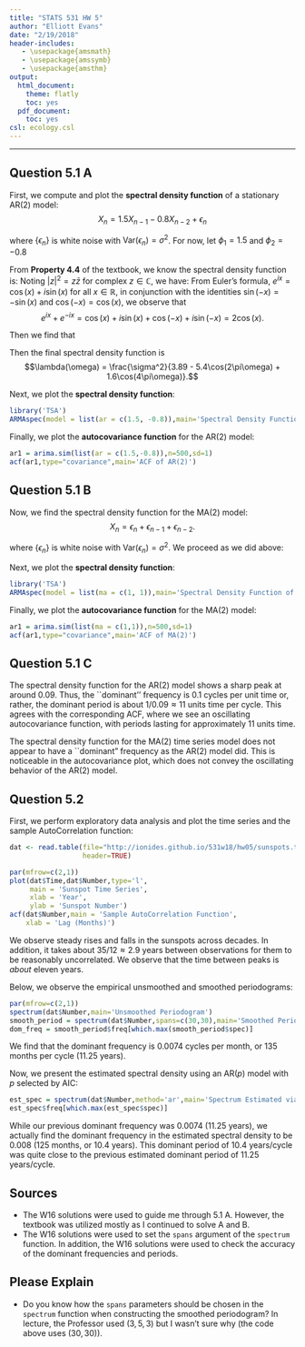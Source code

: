 ```yaml
---
title: "STATS 531 HW 5"
author: "Elliott Evans"
date: "2/19/2018"
header-includes:
   - \usepackage{amsmath}
   - \usepackage{amssymb}
   - \usepackage{amsthm}
output:
  html_document:
    theme: flatly
    toc: yes
  pdf_document:
    toc: yes
csl: ecology.csl
---
```


\newcommand{\DEF}{\overset{\text{def}}{=}}
\newcommand{\PP}{\mathbb{P}}
\newcommand{\RR}{\mathbb{R}}
\newcommand{\CC}{\mathbb{C}}
\newcommand{\ZZ}{\mathbb{Z}}
\newcommand{\EE}{\mathbb{E}}
\newcommand{\IND}{\mathbbm{1}}
\newcommand{\var}{\text{Var}}
\newcommand{\cov}{\text{Cov}}
\newcommand{\logit}{\text{logit}}
\newcommand{\n}{\newline}
\newcommand\loglik{\ell}
\newcommand\R{\mathbb{R}}
\newcommand\data[1]{#1^*}
\newcommand\estimate[1]{\data{#1}}
\newcommand\params{\, ; \,}
\newcommand\transpose{\scriptsize{T}}
\newcommand\eqspace{\quad\quad\quad}
\newcommand\lik{\mathscr{L}}
\newcommand\profileloglik[1]{\ell^\mathrm{profile}_#1}
\newcommand\ar{\phi}
\newcommand\ma{\psi}

-----------

## Question 5.1 A

First, we compute and plot the **spectral density function** of a stationary AR(2) model:
$$X_n = 1.5 X_{n-1} - 0.8X_{n-2} + \epsilon_n $$

where $\{\epsilon_n\}$ is white noise with $\var(\epsilon_n)=\sigma^2$. For now, let $\phi_1 = 1.5$ and $\phi_2 = -0.8$

From **Property 4.4** of the textbook, we know the spectral density function is:
\begin{align*}
\lambda(\omega) &= \frac{\sigma^2}{|1 - \phi_1e^{-2\pi i\omega} - \phi_2\left(e^{-2\pi i\omega}\right)^2|^2}.
\end{align*}
Noting $|z|^2 = z\bar{z}$ for complex $z\in\CC$, we have:
\begin{align*}
|1 - \phi_1e^{-2\pi i\omega} - \phi_2\left(e^{-2\pi i\omega}\right)^2|^2 &=\left( 1 - \phi_1e^{-2\pi i\omega} - \phi_2\left(e^{-4\pi i\omega}\right)\right)\left( 1 - \phi_1e^{2\pi i\omega} - \phi_2\left(e^{4\pi i\omega}\right)\right)\\
	&= (1 + \phi_1^2 + \phi^2_2) + (\phi_1\phi_2 - \phi_1)e^{2\pi i\omega} \\
	&\qquad\qquad + (\phi_1\phi_2 - \phi_1)e^{-2\pi i\omega} - \phi_2 e^{4\pi i\omega} - \phi_2 e^{-4\pi i\omega}\\
	&=(1 + \phi_1^2 + \phi_2^2) + (\phi_1\phi_2 - \phi_1)\left[e^{2\pi i\omega} + e^{-2\pi i\omega}\right] - \phi_2\left[e^{4\pi i\omega} + e^{-4\pi i\omega}\right]
\end{align*}
From Euler's formula, $e^{ix}=\cos(x) + i\sin(x)$ for all $x\in\RR$, in conjunction with the identities $\sin(-x) = -\sin(x)$ and $\cos(-x) = \cos(x)$, we observe that
$$e^{ix} + e^{-ix} = \cos(x) + i\sin(x) + \cos(-x) + i\sin(-x) = 2\cos(x). $$

Then we find that 
\begin{align*}
|1 - \phi_1e^{-2\pi i\omega} - \phi_2\left(e^{-2\pi i\omega}\right)^2|^2 &=  (1 + \phi_1^2 + \phi_2^2) + (\phi_1\phi_2 - \phi_1)2\cos(2\pi\omega) - \phi_22\cos(4\pi\omega)\\
&=(1 + 1.5^2 + 0.8^2) + 2(1.5(-0.8) - 1.5)\cos(2\pi\omega) + 2(0.8)\cos(4\pi\omega)\\
&=3.89 - 5.4\cos(2\pi\omega) + 1.6\cos(4\pi\omega).
\end{align*}

Then the final spectral density function is
$$\lambda(\omega) = \frac{\sigma^2}{3.89 - 5.4\cos(2\pi\omega) + 1.6\cos(4\pi\omega)}.$$

Next, we plot the **spectral density function**:
```r
library('TSA')
ARMAspec(model = list(ar = c(1.5, -0.8)),main='Spectral Density Function of AR(2)')
```

Finally, we plot the **autocovariance function** for the AR(2) model:

```r
ar1 = arima.sim(list(ar = c(1.5,-0.8)),n=500,sd=1)
acf(ar1,type="covariance",main='ACF of AR(2)')
```

## Question 5.1 B

Now, we find the spectral density function for the MA(2) model:
$$X_n = \epsilon_n + \epsilon_{n-1} + \epsilon_{n-2}. $$

where $\{\epsilon_n\}$ is white noise with $\var(\epsilon_n)=\sigma^2$. We proceed as we did above:
\begin{align*}
\lambda(\omega) &= \sigma^2|\psi\left(e^{-2\pi i\omega}\right)|^2\\
	&= \sigma^2|1 + e^{-2\pi i\omega} + e^{-4\pi i \omega}|^2\\
	&=\sigma^2(1 + e^{-2\pi i\omega} + e^{-4\pi i \omega})(1 + e^{2\pi i\omega} + e^{4\pi i \omega})\\
	&=\sigma^2\left[3 + 2(e^{2\pi i\omega} + e^{-2\pi i\omega}) + (e^{4\pi i\omega} + e^{-4\pi i \omega})\right]\\
	&=\sigma^2\left[3 + 4\cos(2\pi\omega) + 2\cos(4\pi\omega)\right].
\end{align*}

Next, we plot the **spectral density function**:
```r
library('TSA')
ARMAspec(model = list(ma = c(1, 1)),main='Spectral Density Function of MA(2)')
```

Finally, we plot the **autocovariance function** for the MA(2) model:

```r
ar1 = arima.sim(list(ma = c(1,1)),n=500,sd=1)
acf(ar1,type="covariance",main='ACF of MA(2)')
```

## Question 5.1 C

The spectral density function for the AR(2) model shows a sharp peak at around 0.09. Thus, the ``dominant'' frequency is 0.1 cycles per unit time or, rather, the dominant period is about $1/0.09 \approx 11$ units time per cycle. This agrees with the corresponding ACF, where we see an oscillating autocovariance function, with periods lasting for approximately 11 units time.

The spectral density function for the MA(2) time series model does not appear to have a ``dominant" frequency as the AR(2) model did. This is noticeable in the autocovariance plot, which does not convey the oscillating behavior of the AR(2) model.

## Question 5.2

First, we perform exploratory data analysis and plot the time series and the sample AutoCorrelation function:

```r
dat <- read.table(file="http://ionides.github.io/531w18/hw05/sunspots.txt",
                  header=TRUE)

par(mfrow=c(2,1))
plot(dat$Time,dat$Number,type='l',
     main = 'Sunspot Time Series',
     xlab = 'Year',
     ylab = 'Sunspot Number')
acf(dat$Number,main = 'Sample AutoCorrelation Function',
    xlab = 'Lag (Months)')
```

We observe steady rises and falls in the sunspots across decades. In addition, it takes about $35/12\approx 2.9$ years between observations for them to be reasonably uncorrelated. We observe that the time between peaks is *about* eleven years.

Below, we observe the empirical unsmoothed and smoothed periodograms:

```r
par(mfrow=c(2,1))
spectrum(dat$Number,main='Unsmoothed Periodogram')
smooth_period = spectrum(dat$Number,spans=c(30,30),main='Smoothed Periodogram')
dom_freq = smooth_period$freq[which.max(smooth_period$spec)]
```

We find that the dominant frequency is 0.0074 cycles per month, or 135 months per cycle (11.25 years).

Now, we present the estimated spectral density using an AR($p$) model with $p$ selected by AIC:
```r
est_spec = spectrum(dat$Number,method='ar',main='Spectrum Estimated via AR model\n Picked by AIC')
est_spec$freq[which.max(est_spec$spec)]
```
While our previous dominant frequency was 0.0074 (11.25 years), we actually find the dominant frequency in the estimated spectral density to be 0.008 (125 months, or 10.4 years). This dominant period of 10.4 years/cycle was quite close to the previous estimated dominant period of 11.25 years/cycle. 

## Sources
 - The W16 solutions were used to guide me through 5.1 A. However, the textbook was utilized mostly as I continued to solve A and B.
 - The W16 solutions were used to set the `spans` argument of the `spectrum` function. In addition, the W16 solutions were used to check the accuracy of the dominant frequencies and periods.
 
## Please Explain
 - Do you know how the `spans` parameters should be chosen in the `spectrum` function when constructing the smoothed periodogram? In lecture, the Professor used $(3,5,3)$ but I wasn't sure why (the code above uses $(30,30)$).



